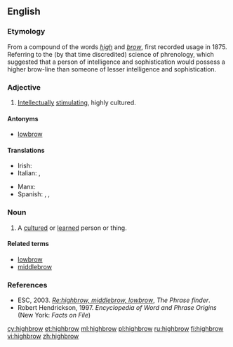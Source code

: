 ==English==

===Etymology===
From a compound of the words ''[[high]]'' and ''[[brow]]'', first recorded usage in 1875.  Referring to the (by that time discredited) science of phrenology, which suggested that a person of intelligence and sophistication would possess a higher brow-line than someone of lesser intelligence and sophistication.

===Adjective===
{{wikipedia}}
{{en-adj|-}}

# {{US|colloquial}} [[intellectually|Intellectually]] [[stimulating]], highly cultured.

====Antonyms====
* [[lowbrow]]

====Translations====
{{trans-top}}
* Irish: {{t-|ga|ardnósach}}
* Italian: {{t+|it|intellettuale}}, {{qualifier|pejorative}} {{t-|it|intellettualoide}}
{{trans-mid}}
* Manx: {{t-|gv|ard-inchynagh|alt=ard-inçhynagh}}
* Spanish: {{t-|es|intelectual}}, {{t-|es|culturado}}, {{t-|es|élite}}
{{trans-bottom}}

===Noun===
{{en-noun}}

# A [[cultured]] or [[learned]] person or thing.

====Related terms====
* [[lowbrow]]
* [[middlebrow]]

===References===
* ESC, 2003. ''[http://www.phrases.org.uk/bulletin_board/21/messages/72.html Re:highbrow, middlebrow, lowbrow]'', ''The Phrase finder''.
* Robert Hendrickson, 1997. ''Encyclopedia of Word and Phrase Origins'' (New York: ''Facts on File'')

[[cy:highbrow]]
[[et:highbrow]]
[[ml:highbrow]]
[[pl:highbrow]]
[[ru:highbrow]]
[[fi:highbrow]]
[[vi:highbrow]]
[[zh:highbrow]]